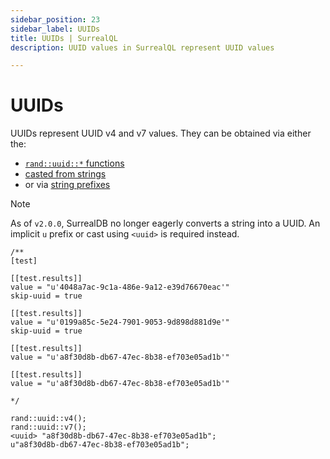 ```yaml
---
sidebar_position: 23
sidebar_label: UUIDs
title: UUIDs | SurrealQL
description: UUID values in SurrealQL represent UUID values

---
```


# UUIDs

UUIDs represent UUID v4 and v7 values. They can be obtained via either the:
- [`rand::uuid::*` functions](/docs/surrealql/functions/database/rand#randuuidv4)
- [casted from strings](/docs/surrealql/datamodel/casting#uuid)
- or via [string prefixes](/docs/surrealql/datamodel/strings#uuid)


> [!NOTE]
> As of `v2.0.0`, SurrealDB no longer eagerly converts a string into a UUID. An implicit `u` prefix or cast using `<uuid>` is required instead.

```surql
/**
[test]

[[test.results]]
value = "u'4048a7ac-9c1a-486e-9a12-e39d76670eac'"
skip-uuid = true

[[test.results]]
value = "u'0199a85c-5e24-7901-9053-9d898d881d9e'"
skip-uuid = true

[[test.results]]
value = "u'a8f30d8b-db67-47ec-8b38-ef703e05ad1b'"

[[test.results]]
value = "u'a8f30d8b-db67-47ec-8b38-ef703e05ad1b'"

*/

rand::uuid::v4();
rand::uuid::v7();
<uuid> "a8f30d8b-db67-47ec-8b38-ef703e05ad1b";
u"a8f30d8b-db67-47ec-8b38-ef703e05ad1b";
```
